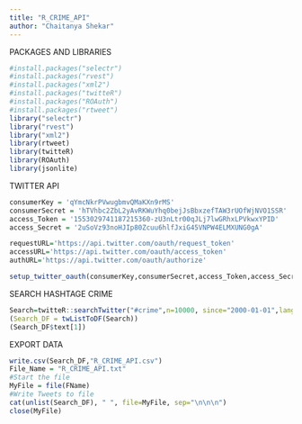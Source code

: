 ```yaml
---
title: "R_CRIME_API"
author: "Chaitanya Shekar"
---
```

PACKAGES AND LIBRARIES
```r
#install.packages("selectr")
#install.packages("rvest")
#install.packages("xml2")
#install.packages("twitteR")
#install.packages("ROAuth")
#install.packages("rtweet")
library("selectr")
library("rvest")
library("xml2")
library(rtweet)
library(twitteR)
library(ROAuth)
library(jsonlite)
```

TWITTER API
```r
consumerKey = 'qYmcNkrPVwugbmvQMaKXn9rMS'
consumerSecret = 'hTVhbc2ZbL2yAvRKWuYhq0bejJsBbxzefTAW3rUOfWjNVO1SSR'
access_Token = '1553029741187215360-zU3nLtr00qJLj7lwGRhxLPVkwxYPID'
access_Secret = '2uSoVz93noHJIp80Zcuu6hlfJxiG45VNPW4ELMXUNG0gA'

requestURL='https://api.twitter.com/oauth/request_token'
accessURL='https://api.twitter.com/oauth/access_token'
authURL='https://api.twitter.com/oauth/authorize'

setup_twitter_oauth(consumerKey,consumerSecret,access_Token,access_Secret)
```

SEARCH HASHTAGE CRIME
```r
Search=twitteR::searchTwitter("#crime",n=10000, since="2000-01-01",lang = 'en')
(Search_DF = twListToDF(Search))
(Search_DF$text[1])
```

EXPORT DATA
```r
write.csv(Search_DF,"R_CRIME_API.csv")
File_Name = "R_CRIME_API.txt"
#Start the file
MyFile = file(FName)
#Write Tweets to file
cat(unlist(Search_DF), " ", file=MyFile, sep="\n\n\n")
close(MyFile)
```
